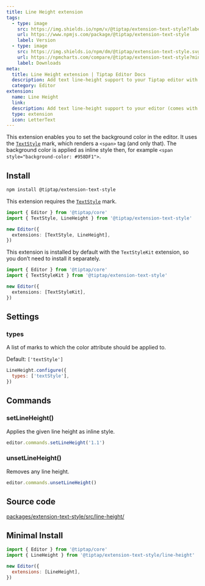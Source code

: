 ```yaml
---
title: Line Height extension
tags:
  - type: image
    src: https://img.shields.io/npm/v/@tiptap/extension-text-style?label=version
    url: https://www.npmjs.com/package/@tiptap/extension-text-style
    label: Version
  - type: image
    src: https://img.shields.io/npm/dm/@tiptap/extension-text-style.svg
    url: https://npmcharts.com/compare/@tiptap/extension-text-style?minimal=true
    label: Downloads
meta:
  title: Line Height extension | Tiptap Editor Docs
  description: Add text line-height support to your Tiptap editor with the Color extension. Learn more in our documentation.
  category: Editor
extension:
  name: Line Height
  link:
  description: Add text line-height support to your editor (comes with unlimited colors).
  type: extension
  icon: LetterText
---
```



This extension enables you to set the background color in the editor. It uses the [`TextStyle`](/editor/extensions/marks/text-style) mark, which renders a `<span>` tag (and only that). The background color is applied as inline style then, for example `<span style="background-color: #958DF1">`.

<CodeDemo path="/Extensions/LineHeight" />

## Install

```bash
npm install @tiptap/extension-text-style
```

This extension requires the [`TextStyle`](/editor/extensions/marks/text-style) mark.

```ts
import { Editor } from '@tiptap/core'
import { TextStyle, LineHeight } from '@tiptap/extension-text-style'

new Editor({
  extensions: [TextStyle, LineHeight],
})
```

This extension is installed by default with the `TextStyleKit` extension, so you don’t need to install it separately.

```ts
import { Editor } from '@tiptap/core'
import { TextStyleKit } from '@tiptap/extension-text-style'

new Editor({
  extensions: [TextStyleKit],
})
```

## Settings

### types

A list of marks to which the color attribute should be applied to.

Default: `['textStyle']`

```js
LineHeight.configure({
  types: ['textStyle'],
})
```

## Commands

### setLineHeight()

Applies the given line height as inline style.

```js
editor.commands.setLineHeight('1.1')
```

### unsetLineHeight()

Removes any line height.

```js
editor.commands.unsetLineHeight()
```

## Source code

[packages/extension-text-style/src/line-height/](https://github.com/ueberdosis/tiptap/blob/main/packages/extension-text-style/src/line-height/)

## Minimal Install

```js
import { Editor } from '@tiptap/core'
import { LineHeight } from '@tiptap/extension-text-style/line-height'

new Editor({
  extensions: [LineHeight],
})
```
